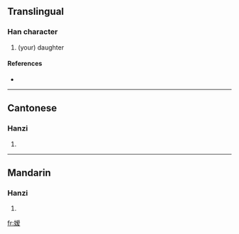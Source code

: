 {{also|嬡}}
==Translingual==

===Han character===
{{Han char|rn=38|rad=女|as=10|sn=13|four=|canj=女月月水 (VBBE), X女月月水 (XVBBE)}}

# (your) daughter

====References====
* {{Han ref|kx=0269.181|hdz=21072.120|uh=5AD2|ud=23250}}

----

==Cantonese==

===Hanzi===
{{yue-hanzi|jyut=|y=oi3|tra=嬡}}

# {{defn|Cantonese}}

----

==Mandarin==

===Hanzi===
{{cmn-hanzi|tra=嬡|pin=[[ài]] ([[ai4]])|wg=ai<sup>4</sup>}}

# {{defn|Mandarin}}

[[fr:嫒]]